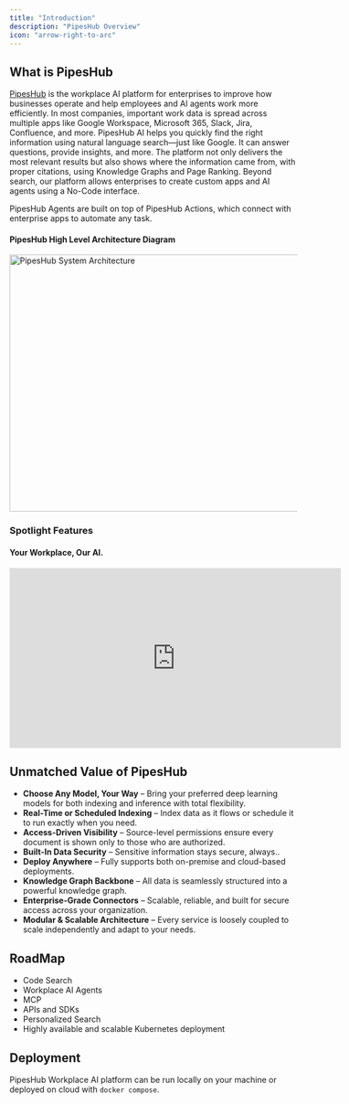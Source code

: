 ```yaml
---
title: "Introduction"
description: "PipesHub Overview"
icon: "arrow-right-to-arc"
---
```


## What is PipesHub

[PipesHub](https://github.com/pipeshub-ai/pipeshub-ai) is the workplace AI platform for enterprises to improve how businesses operate and help employees and AI agents work more efficiently.
In most companies, important work data is spread across multiple apps like Google Workspace, Microsoft 365, Slack, Jira, Confluence, and more. PipesHub AI helps you quickly find the right information using natural language search—just like Google.
It can answer questions, provide insights, and more. The platform not only delivers the most relevant results but also shows where the information came from, with proper citations, using Knowledge Graphs and Page Ranking.
Beyond search, our platform allows enterprises to create custom apps and AI agents using a No-Code interface.

PipesHub Agents are built on top of PipesHub Actions, which connect with enterprise apps to automate any task.

#### PipesHub High Level Architecture Diagram

<Frame>
  <img
    width="800"
    height="450"
    src="/images/system-architecture/pipeshub-system-architecture.jpg"
    alt="PipesHub System Architecture"
  />
</Frame>

### **Spotlight Features**

#### Your Workplace, Our AI.
<iframe
  width="580"
  height="315"
  src="https://www.youtube.com/embed/PJ_b7IFhnsc?si=59K-qYpl4tGESmBj"
  title="PipesHub Workplace AI"
  frameborder="0"
  allow="accelerometer; autoplay; clipboard-write; encrypted-media; gyroscope; picture-in-picture; web-share; fullscreen;"
  allowfullscreen
></iframe>

## Unmatched Value of PipesHub
- **Choose Any Model, Your Way** – Bring your preferred deep learning models for both indexing and inference with total flexibility.
- **Real-Time or Scheduled Indexing** – Index data as it flows or schedule it to run exactly when you need. 
- **Access-Driven Visibility** – Source-level permissions ensure every document is shown only to those who are authorized.
- **Built-In Data Security** – Sensitive information stays secure, always..
- **Deploy Anywhere** – Fully supports both on-premise and cloud-based deployments.
- **Knowledge Graph Backbone** – All data is seamlessly structured into a powerful knowledge graph.
- **Enterprise-Grade Connectors** – Scalable, reliable, and built for secure access across your organization.
- **Modular & Scalable Architecture** – Every service is loosely coupled to scale independently and adapt to your needs.

## RoadMap
- Code Search
- Workplace AI Agents
- MCP
- APIs and SDKs
- Personalized Search
- Highly available and scalable Kubernetes deployment

## Deployment
PipesHub Workplace AI platform can be run locally on your machine or deployed on cloud with `docker compose`.
